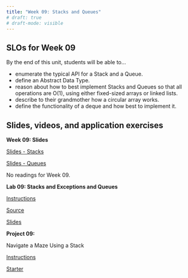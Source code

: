 ```yaml
---
title: "Week 09: Stacks and Queues"
# draft: true
# draft-mode: visible
---
```


## SLOs for Week 09

By the end of this unit, students will be able to...

-   enumerate the typical API for a Stack and a Queue.
-   define an Abstract Data Type.
-   reason about how to best implement Stacks and Queues so that all operations are O(1), using either fixed-sized arrays or linked lists.
-   describe to their grandmother how a circular array works.
-   define the functionality of a deque and how best to implement it.

## Slides, videos, and application exercises

:::::: slide-deck
**Week 09: Slides**

::: slides
[Slides - Stacks](https://docs.google.com/presentation/d/1uZUDwlnWYPi2BWLpiYthU0ie6XTqio2bi-cm5YNUPOc/edit?usp=sharing){target="_blank"}
:::

::: slides
[Slides - Queues](https://docs.google.com/presentation/d/1QAkeV61SSHYK26jwF_Ti4PvtJSoc0KLZKmGZS_DSCgM/edit?usp=sharing){target="_blank"}
:::

::: reading
No readings for Week 09.
:::
::::::

<!-- ## Lab -->

:::::: lab
**Lab 09: Stacks and Exceptions and Queues**

::: instructions
[Instructions](/labs/lab09.qmd)
:::

::: starter
[Source](){target="_blank"}
:::

::: slides
[Slides]()
:::
::::::

<!-- ## Homework assignments -->

::::: homework
**Project 09:**

Navigate a Maze Using a Stack

::: instructions
[Instructions](/projects/proj09.qmd)
:::

::: starter
[Starter](){target="_blank"}
:::
:::::